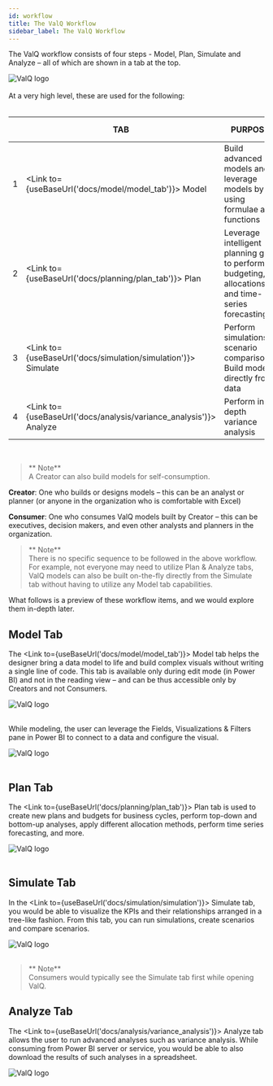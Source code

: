 ```yaml
---
id: workflow
title: The ValQ Workflow
sidebar_label: The ValQ Workflow
---
```


<div style={{textAlign: 'justify'}}>

The ValQ workflow consists of four steps - Model, Plan, Simulate and Analyze – all of which are shown in a tab at the top. 
</div>
<div style={{textAlign: 'center'}}>
  <Zoom>
<img alt="ValQ logo" src={useBaseUrl('/doc-images/workflow/workflow1.png')} />
  </Zoom>
</div> <br />
At a very high level, these are used for the following: <br /> <br />

|   	| TAB  	| PURPOSE  	| ACCESSIBLE TO*  	|
|---	|---	|---	|---	|
|  1 	|  <Link to={useBaseUrl('docs/model/model_tab')}> Model </Link> 	| Build advanced models and leverage models by using formulae and functions   	| Creator only  	|
|  2 	|  <Link to={useBaseUrl('docs/planning/plan_tab')}> Plan </Link> 	| Leverage intelligent planning grid to perform budgeting, allocations and time-series forecasting  	| Creator & Consumer  	|
|  3 	|  <Link to={useBaseUrl('docs/simulation/simulation')}> Simulate </Link> 	| Perform simulations & scenario comparisons; Build models directly from data  	| Creator & Consumer   	| 
|  4 	|  <Link to={useBaseUrl('docs/analysis/variance_analysis')}> Analyze </Link> 	| Perform in-depth variance analysis   	| Creator & Consumer   	|

<br />

> ** Note** <br /> 
    A Creator can also build models for self-consumption.
    
**Creator**: One who builds or designs models – this can be an analyst or planner (or anyone in the organization who is comfortable with Excel)

**Consumer**: One who consumes ValQ models built by Creator – this can be executives, decision makers, and even other analysts and planners in the organization. 

> ** Note** <br /> 
    There is no specific sequence to be followed in the above workflow. <br /> For example, not everyone may need to utilize
    Plan & Analyze tabs, ValQ models can also be built on-the-fly directly from the Simulate tab without having to utilize any Model tab capabilities.
  
What follows is a preview of these workflow items, and we would explore them in-depth later.

<div style={{textAlign: 'justify'}}>

## Model Tab

The <Link to={useBaseUrl('docs/model/model_tab')}> Model </Link> tab helps the designer bring a data model to life and build complex visuals without writing a single line of code. This tab is available only during edit mode (in Power BI) and not in the reading view – and can be thus accessible only by Creators and not Consumers.
</div>
<div style={{textAlign: 'center'}}>
  <Zoom>
<img alt="ValQ logo" src={useBaseUrl('/doc-images/workflow/workflow2.png')}/>
  </Zoom>
</div> <br />

While modeling, the user can leverage the Fields, Visualizations & Filters pane in Power BI to connect to a data and configure the visual.
<div style={{textAlign: 'center'}}>
  <Zoom>
<img alt="ValQ logo" src={useBaseUrl('/doc-images/workflow/workflow3.png')}
    width={410}
    height={425}
/>
  </Zoom>
</div> <br />

## Plan Tab

The <Link to={useBaseUrl('docs/planning/plan_tab')}> Plan </Link> tab is used to create new plans and budgets for business cycles, perform top-down and bottom-up analyses, apply different allocation methods, perform time series forecasting, and more.
<div style={{textAlign: 'center'}}>
  <Zoom>
<img alt="ValQ logo" src={useBaseUrl('/doc-images/workflow/workflow4.png')}
    width={700}
    height={400}
/>
  </Zoom>
</div> <br />

## Simulate Tab

In the <Link to={useBaseUrl('docs/simulation/simulation')}> Simulate </Link> tab, you would be able to visualize the KPIs and their relationships arranged in a tree-like fashion. From this tab, you can run simulations, create scenarios and compare scenarios.
<div style={{textAlign: 'center'}}>
  <Zoom>
<img alt="ValQ logo" src={useBaseUrl('/doc-images/workflow/workflow5.png')}
    width={700}
    height={400}
/>
  </Zoom>
</div> <br />

> ** Note** <br />
Consumers would typically see the Simulate tab first while opening ValQ.

## Analyze Tab 

The <Link to={useBaseUrl('docs/analysis/variance_analysis')}> Analyze </Link> tab allows the user to run advanced analyses such as variance analysis. While consuming from Power BI server or service, you would be able to also download the results of such analyses in a spreadsheet.
<div style={{textAlign: 'center'}}>
  <Zoom>
<img alt="ValQ logo" src={useBaseUrl('/doc-images/workflow/workflow6.png')}/>
  </Zoom>
</div>